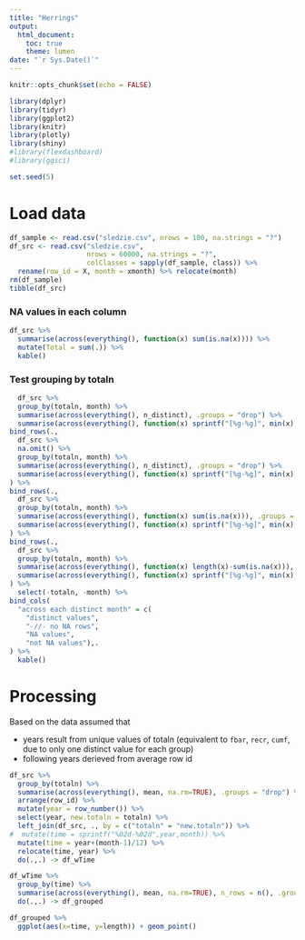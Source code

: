 ```yaml
---
title: "Herrings"
output: 
  html_document:
    toc: true
    theme: lumen
date: "`r Sys.Date()`"
---
```


```r
knitr::opts_chunk$set(echo = FALSE)
```

```r
library(dplyr)
library(tidyr)
library(ggplot2)
library(knitr)
library(plotly)
library(shiny)
#library(flexdashboard)
#library(ggsci)
```

```r
set.seed(5)
```

# Load data

```r
df_sample <- read.csv("sledzie.csv", nrows = 100, na.strings = "?")
df_src <- read.csv("sledzie.csv",
                   nrows = 60000, na.strings = "?",
                   colClasses = sapply(df_sample, class)) %>% 
  rename(row_id = X, month = xmonth) %>% relocate(month)
rm(df_sample)
tibble(df_src)
```

### NA values in each column

```r
df_src %>% 
  summarise(across(everything(), function(x) sum(is.na(x)))) %>% 
  mutate(Total = sum(.)) %>% 
  kable()
```

### Test grouping by totaln

```r
  df_src %>%
  group_by(totaln, month) %>%
  summarise(across(everything(), n_distinct), .groups = "drop") %>%
  summarise(across(everything(), function(x) sprintf("[%g-%g]", min(x), max(x)))) %>% 
bind_rows(.,
  df_src %>%
  na.omit() %>% 
  group_by(totaln, month) %>%
  summarise(across(everything(), n_distinct), .groups = "drop") %>%
  summarise(across(everything(), function(x) sprintf("[%g-%g]", min(x), max(x))))
) %>% 
bind_rows(.,
  df_src %>%
  group_by(totaln, month) %>%
  summarise(across(everything(), function(x) sum(is.na(x))), .groups = "drop") %>%
  summarise(across(everything(), function(x) sprintf("[%g-%g]", min(x), max(x))))
) %>% 
bind_rows(.,
  df_src %>%
  group_by(totaln, month) %>%
  summarise(across(everything(), function(x) length(x)-sum(is.na(x))), .groups = "drop") %>%
  summarise(across(everything(), function(x) sprintf("[%g-%g]", min(x), max(x))))
) %>% 
  select(-totaln, -month) %>% 
bind_cols(
  "across each distinct month" = c(
    "distinct values",
    "-//- no NA rows",
    "NA values",
    "not NA values"),.
) %>% 
  kable()
```

# Processing

Based on the data assumed that

* years result from unique values of totaln
  (equivalent to `fbar`, `recr`, `cumf`, due to only one distinct value for each group)
* following years derieved from average row id

```r
df_src %>%
  group_by(totaln) %>%
  summarise(across(everything(), mean, na.rm=TRUE), .groups = "drop") %>%
  arrange(row_id) %>% 
  mutate(year = row_number()) %>% 
  select(year, new.totaln = totaln) %>% 
  left_join(df_src, ., by = c("totaln" = "new.totaln")) %>% 
#  mutate(time = sprintf("%02d-%02d",year,month)) %>% 
  mutate(time = year+(month-1)/12) %>% 
  relocate(time, year) %>% 
  do(.,.) -> df_wTime
```

```r
df_wTime %>% 
  group_by(time) %>% 
  summarise(across(everything(), mean, na.rm=TRUE), n_rows = n(), .groups = "drop") %>%
  do(.,.) -> df_grouped
```


```r
df_grouped %>% 
  ggplot(aes(x=time, y=length)) + geom_point()
```





